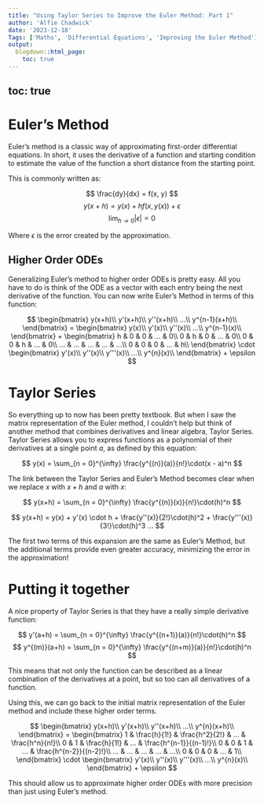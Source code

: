 ```yaml
---
title: "Using Taylor Series to Improve the Euler Method: Part 1"
author: 'Alfie Chadwick'
date: '2023-12-18'
Tags: ['Maths', 'Differential Equations', 'Improving the Euler Method']
output:
  blogdown::html_page:
    toc: true
---
```

    toc: true
---

# Euler's Method

Euler's method is a classic way of approximating first-order differential equations.
In short, it uses the derivative of a function and starting condition to estimate the value of the function a short distance from the starting point.

This is commonly written as:

$$
\frac{dy}{dx} = f(x, y)
$$
$$
y(x+h) = y(x) + hf(x, y(x)) + \epsilon
$$
$$
\lim_{h \to 0} |\epsilon| = 0
$$

Where $\epsilon$ is the error created by the approximation.

## Higher Order ODEs

Generalizing Euler's method to higher order ODEs is pretty easy. All you have to do is think of the ODE as a vector with each entry being the next derivative of the function. You can now write Euler's Method in terms of this function:

$$ 
\begin{bmatrix}
y(x+h)\\
y'(x+h)\\
y''(x+h)\\
...\\
y^{n-1}(x+h)\\
\end{bmatrix} = \begin{bmatrix}
y(x)\\
y'(x)\\
y''(x)\\
...\\
y^{n-1}(x)\\
\end{bmatrix} + \begin{bmatrix}
h & 0 & 0 &  ... & 0\\
0 & h & 0 &  ... & 0\\
0 & 0 & h &  ... & 0\\
... & ... & ... &  ... & ...\\
0 & 0 & 0 &  ... & h\\
\end{bmatrix} \cdot \begin{bmatrix}
y'(x)\\
y''(x)\\
y'''(x)\\
...\\
y^{n}(x)\\
\end{bmatrix} + \epsilon
$$

# Taylor Series

So everything up to now has been pretty textbook. But when I saw the matrix representation of the Euler method, I couldn't help but think of another method that combines derivatives and linear algebra, Taylor Series. 
Taylor Series allows you to express functions as a polynomial of their derivatives at a single point $a$, as defined by this equation:

$$
y(x) =  \sum_{n = 0}^{\infty}  \frac{y^{(n)}(a)}{n!}\cdot(x - a)^n 
$$

The link between the Taylor Series and Euler's Method becomes clear when we replace $x$ with $x+h$ and $a$ with $x$:

$$
y(x+h) =  \sum_{n = 0}^{\infty}  \frac{y^{(n)}(x)}{n!}\cdot(h)^n 
$$

$$
y(x+h) = y(x) +  y'(x) \cdot h + \frac{y''(x)}{2!}\cdot(h)^2 + \frac{y'''(x)}{3!}\cdot(h)^3 ...
$$

The first two terms of this expansion are the same as Euler's Method, but the additional terms provide even greater accuracy, minimizing the error in the approximation!


# Putting it together

A nice property of Taylor Series is that they have a really simple derivative function:

$$ y'(a+h) = \sum_{n = 0}^{\infty}  \frac{y^{(n+1)}(a)}{n!}\cdot(h)^n $$
$$ y^{(m)}(a+h) = \sum_{n = 0}^{\infty}  \frac{y^{(n+m)}(a)}{n!}\cdot(h)^n $$

This means that not only the function can be described as a linear combination of the derivatives at a point, but so too can all derivatives of a function.

Using this, we can go back to the initial matrix representation of the Euler method and include these higher order terms.

$$ \begin{bmatrix}
y(x+h)\\
y'(x+h)\\
y''(x+h)\\
...\\
y^{n}(x+h)\\
\end{bmatrix} = \begin{bmatrix}
1 & \frac{h}{1!} & \frac{h^2}{2!} &  ... & \frac{h^n}{n!}\\
0 & 1 & \frac{h}{1!} &  ... & \frac{h^{n-1}}{(n-1)!}\\
0 & 0 & 1 &  ... & \frac{h^{n-2}}{(n-2)!}\\
... & ... & ... &  ... & ...\\
0 & 0 & 0 &  ... & 1\\
\end{bmatrix} \cdot \begin{bmatrix}
y'(x)\\
y''(x)\\
y'''(x)\\
...\\
y^{n}(x)\\
\end{bmatrix} + \epsilon $$ 

This should allow us to approximate higher order ODEs with more precision than just using Euler's method.
